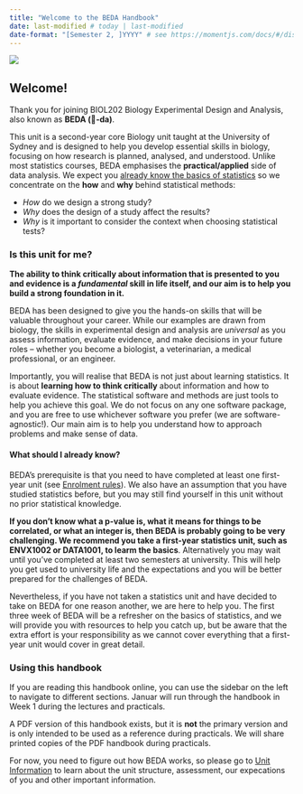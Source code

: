 ```yaml
---
title: "Welcome to the BEDA Handbook"
date: last-modified # today | last-modified
date-format: "[Semester 2, ]YYYY" # see https://momentjs.com/docs/#/displaying/format/
---
```


![](assets/images/banner02.png)

## Welcome!




Thank you for joining BIOL202 Biology Experimental Design and Analysis, also known as **BEDA (🐝-da)**. 

This unit is a second-year core Biology unit taught at the University of Sydney and is designed to help you develop essential skills in biology, focusing on how research is planned, analysed, and understood. Unlike most statistics courses, BEDA emphasises the **practical/applied** side of data analysis. We expect you [already know the basics of statistics](#) so we concentrate on the **how** and **why** behind statistical methods:

- *How* do we design a strong study?
- *Why* does the design of a study affect the results?
- *Why* is it important to consider the context when choosing statistical tests?

### Is this unit for me?

**The ability to think critically about information that is presented to you and evidence is a *fundamental* skill in life itself, and our aim is to help you build a strong foundation in it.** 

BEDA has been designed to give you the hands-on skills that will be valuable throughout your career. While our examples are drawn from biology, the skills in experimental design and analysis are *universal* as you assess information, evaluate evidence, and make decisions in your future roles -- whether you become a biologist, a veterinarian, a medical professional, or an engineer. 

Importantly, you will realise that BEDA is not just about learning statistics. It is about **learning how to think critically** about information and how to evaluate evidence. The statistical software and methods are just tools to help you achieve this goal. We do not focus on any one software package, and you are free to use whichever software you prefer (we are software-agnostic!). Our main aim is to help you understand how to approach problems and make sense of data.

#### What should I already know?

BEDA's prerequisite is that you need to have completed at least one first-year unit (see [Enrolment rules](https://www.sydney.edu.au/units/BIOL2022)). We also have an assumption that you have studied statistics before, but you may still find yourself in this unit without no prior statistical knowledge. 

**If you don’t know what a p-value is, what it means for things to be correlated, or what an integer is, then BEDA is probably going to be very challenging. We recommend you take a first-year statistics unit, such as ENVX1002 or DATA1001, to learm the basics**. Alternatively you may wait until you’ve completed at least two semesters at university. This will help you get used to university life and the expectations and you will be better prepared for the challenges of BEDA.

Nevertheless, if you have not taken a statistics unit and have decided to take on BEDA for one reason another, we are here to help you. The first three week of BEDA will be a refresher on the basics of statistics, and we will provide you with resources to help you catch up, but be aware that the extra effort is your responsibility as we cannot cover everything that a first-year unit would cover in great detail.

### Using this handbook

If you are reading this handbook online, you can use the sidebar on the left to navigate to different sections. Januar will run through the handbook in Week 1 during the lectures and practicals. 

A PDF version of this handbook exists, but it is **not** the primary version and is only intended to be used as a reference during practicals. We will share printed copies of the PDF handbook during practicals.

For now, you need to figure out how BEDA works, so please go to [Unit Information](unit-information.qmd) to learn about the unit structure, assessment, our expecations of you and other important information.